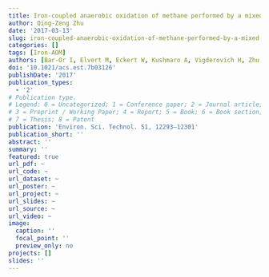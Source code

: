 ```yaml
---
title: Iron-coupled anaerobic oxidation of methane performed by a mixed bacterial-archaeal community based on poorly reactive minerals
author: Qing-Zeng Zhu
date: '2017-03-13'
slug: iron-coupled-anaerobic-oxidation-of-methane-performed-by-a-mixed-bacterial-archaeal-community-based-on-poorly-reactive-minerals
categories: []
tags: [Iron-AOM]
authors: [Bar-Or I, Elvert M, Eckert W, Kushmaro A, Vigderovich H, Zhu Q-Z, Ben-Dov E, Sivan O]
doi: '10.1021/acs.est.7b03126'
publishDate: '2017'
publication_types:
  - '2'
# Publication type.
# Legend: 0 = Uncategorized; 1 = Conference paper; 2 = Journal article;
# 3 = Preprint / Working Paper; 4 = Report; 5 = Book; 6 = Book section;
# 7 = Thesis; 8 = Patent
publication: 'Environ. Sci. Technol. 51, 12293–12301'
publication_short: ''
abstract: ''
summary: ''
featured: true
url_pdf: ~
url_code: ~
url_dataset: ~
url_poster: ~
url_project: ~
url_slides: ~
url_source: ~
url_video: ~
image:
  caption: ''
  focal_point: ''
  preview_only: no
projects: []
slides: ''
---
```

